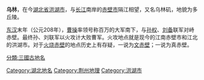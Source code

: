 '''乌林'''，在今[[湖北省|湖北省]][[洪湖市|洪湖市]]，与[[长江|长江]]南岸的[[赤壁市|赤壁市]]隔江相望，又名乌林矶，地貌为多丘陵。

[[东汉|东汉]]末年（公元208年），[[曹操|曹操]]率领号称百万的大军南下，与[[孙权|孙权]]、[[刘备|刘备]]联军对峙赤壁。最终孙、刘联军以火攻计大败曹军。火攻地点就是现今的江南赤壁市和江北的洪湖市。对于[[火烧赤壁|火烧赤壁]]的地点历史上有存疑，一说为[[文赤壁|文赤壁]]；一说为真赤壁。

{{Hubei-stub}}
{{DEFAULTSORT:W}}
[[Category:湖北地名|Category:湖北地名]]
[[Category:荆州地理|Category:荆州地理]]
[[Category:洪湖市|Category:洪湖市]]
[[分類:三國古地名|分類:三國古地名]]